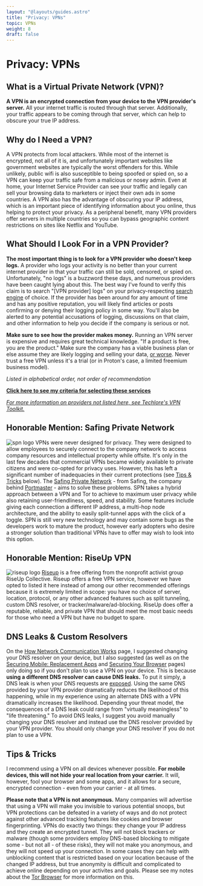 ```yaml
---
layout: "@layouts/guides.astro"
title: "Privacy: VPNs"
topic: VPNs
weight: 8
draft: false
---
```



# Privacy: VPNs

## What is a Virtual Private Network (VPN)?

**A VPN is an encrypted connection from your device to the VPN provider's server.** All your internet traffic is routed through that server. Additionally, your traffic appears to be coming through that server, which can help to obscure your true IP address.

## Why do I Need a VPN?

A VPN protects from local attackers. While most of the internet is encrypted, not all of it is, and unfortunately important websites like government websites are typically the worst offenders for this. While unlikely, public wifi is also susceptible to being spoofed or spied on, so a VPN can keep your traffic safe from a malicious or nosey admin. Even at home, your Internet Service Provider can see your traffic and legally can sell your browsing data to marketers or inject their own ads in some countries. A VPN also has the advantage of obscuring your IP address, which is an important piece of identifying information about you online, thus helping to protect your privacy. As a peripheral benefit, many VPN providers offer servers in multiple countries so you can bypass geographic content restrictions on sites like Netflix and YouTube.

## What Should I Look For in a VPN Provider?

**The most important thing is to look for a VPN provider who doesn't keep logs.** A provider who logs your activity is no better than your current internet provider in that your traffic can still be sold, censored, or spied on. Unfortunately, "no logs" is a buzzword these days, and numerous providers have been caught lying about this. The best way I've found to verify this claim is to search "[VPN provider] logs" on your privacy-respecting [search engine](/guides/less-important/habits#search-engines) of choice. If the provider has been around for any amount of time and has any positive reputation, you will likely find articles or posts confirming or denying their logging policy in some way. You'll also be alerted to any potential accusations of logging, discussions on that claim, and other information to help you decide if the company is serious or not.

**Make sure to see how the provider makes money.** Running an VPN server is expensive and requires great technical knowledge. "If a product is free, you are the product." Make sure the company has a viable business plan or else assume they are likely logging and selling your data, [or worse](https://www.makeuseof.com/tag/biggest-risks-using-free-vpns/). Never trust a free VPN unless it's a trial (or in Proton's case, a limited freemium business model).

_Listed in alphabetical order, not order of recommendation_

<ProsAndCons data={data} headingLevel={4} />

**[Click here to see my criteria for selecting these services](/criteria#vpns)**

_[For more information on providers not listed here, see Techlore's VPN Toolkit.](https://techlore.tech/vpn)_

## Honorable Mention: Safing Private Network

<img src="/images/logos/spn.png" alt="spn logo" class="float-left mx-6 w-24" /> VPNs were never designed for privacy. They were designed to allow employees to securely
connect to the company network to access company resources and intellectual property
while offsite. It's only in the last few decades that commercial VPNs became widely
available to private citizens and were co-opted for privacy uses. However, this has
left a significant number of inadequacies in their current protections (see [Tips
& Tricks](/guides/less-important/vpns/#tips--tricks) below). The [Safing Private
Network](https://safing.io/spn/) - from Safing, the company behind [Portmaster](https://safing.io/) - aims to solve these problems. SPN takes a hybrid approach between a VPN and Tor
to achieve to maximum user privacy while also retaining user-friendliness, speed,
and stability. Some features include giving each connection a different IP address,
a multi-hop node architecture, and the ability to easily split-tunnel apps with the
click of a toggle. SPN is still very new technology and may contain some bugs as
the developers work to mature the product, however early adopters who desire a stronger
solution than traditional VPNs have to offer may wish to look into this option.

## Honorable Mention: RiseUp VPN

<img src="/images/logos/riseupvpn.png" alt="riseup logo" class="float-left mx-6 w-24" /> [Riseup](https://riseup.net/en/vpn) is a free offering from the nonprofit activist group RiseUp Collective. Riseup offers a free VPN service, however we have opted to listed it here instead of among our other recommended offerings because it is extremely limited in scope: you have no choice of server, location, protocol, or any other advanced features such as split tunneling, custom DNS resolver, or tracker/malware/ad-blocking. RiseUp does offer a reputable, reliable, and private VPN that should meet the most basic needs for those who need a VPN but have no budget to spare.

## DNS Leaks & Custom Resolvers

On the [How Network Communication Works](/guides/prologue/communication) page, I suggested changing your DNS resolver on your device, but I also suggested (as well as on the [Securing Mobile: Replacement Apps](/guides/most-important/mobile-apps) and [Securing Your Browser](/guides/most-important/browser) pages) only doing so if you don't plan to use a VPN on your device. This is because **using a different DNS resolver can cause DNS leaks.** To put it simply, a DNS leak is when your DNS requests are [exposed](https://en.wikipedia.org/wiki/DNS_leak). Using the same DNS provided by your VPN provider dramatically reduces the likelihood of this happening, while in my experience using an alternate DNS with a VPN dramatically increases the likelihood. Depending your threat model, the consequences of a DNS leak could range from "virtually meaningless" to "life threatening." To avoid DNS leaks, I suggest you avoid manually changing your DNS resolver and instead use the DNS resolver provided by your VPN provider. You should only change your DNS resolver if you do not plan to use a VPN.

## Tips & Tricks

I recommend using a VPN on all devices whenever possible. **For mobile devices, this will not hide your real location from your carrier.** It will, however, fool your browser and some apps, and it allows for a secure, encrypted connection - even from your carrier - at all times.

**Please note that a VPN is not anonymous.** Many companies will advertise that using a VPN will make you invisible to various potential snoops, but VPN protections can be defeated in a variety of ways and do not protect against other advanced tracking features like cookies and browser fingerprinting. VPNs do exactly two things: they change your IP address and they create an encrypted tunnel. They will not block trackers or malware (though some providers employ DNS-based blocking to mitigate some - but not all - of these risks), they will not make you anonymous, and they will not speed up your connection. In some cases they can help with unblocking content that is restricted based on your location because of the changed IP address, but true anonymity is difficult and complicated to achieve online depending on your activites and goals. Please see my notes about the [Tor Browser](/guides/most-important/browser#tor-browser) for more information on this.

